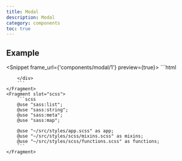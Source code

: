 ```yaml
---
title: Modal
description: Modal
category: components
toc: true
---
```


## Example

<Snippet frame_url={'components/modal/1'} preview={true}>
    <Fragment slot="html">
        ```html
        <div class="alert" role="alert">

        </div>
        ```
    </Fragment>
    <Fragment slot="scss">
        ```scss
        @use "sass:list";
        @use "sass:string";
        @use "sass:meta";
        @use "sass:map";

        @use "~/src/styles/app.scss" as app;
        @use "~/src/styles/scss/mixins.scss" as mixins;
        @use "~/src/styles/scss/functions.scss" as functions;
        ```
    </Fragment>
</Snippet>